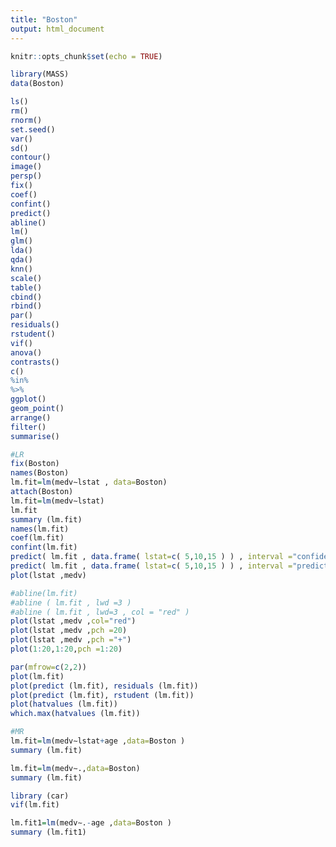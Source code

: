---
title: "Boston"
output: html_document
---

```{r setup, include=FALSE}
knitr::opts_chunk$set(echo = TRUE)
```


```{r }
library(MASS)
data(Boston)
```


```{r}
ls()
rm()
rnorm()
set.seed()
var()
sd()
contour()
image()
persp()
fix()
coef()
confint()
predict()
abline()
lm()
glm()
lda()
qda()
knn()
scale()
table()
cbind()
rbind()
par()
residuals()
rstudent()
vif()
anova()
contrasts()
c()
%in%
%>%
ggplot()
geom_point()
arrange()
filter()
summarise()
```


```{r}
#LR
fix(Boston)
names(Boston)
lm.fit=lm(medv∼lstat , data=Boston)
attach(Boston)
lm.fit=lm(medv∼lstat)
lm.fit
summary (lm.fit)
names(lm.fit)
coef(lm.fit)
confint(lm.fit)
predict( lm.fit , data.frame( lstat=c( 5,10,15 ) ) , interval ="confidence")
predict( lm.fit , data.frame( lstat=c( 5,10,15 ) ) , interval ="prediction")
plot(lstat ,medv)
```

```{r}
#abline(lm.fit)
#abline ( lm.fit , lwd =3 )
#abline ( lm.fit , lwd=3 , col = "red" )
plot(lstat ,medv ,col="red")
plot(lstat ,medv ,pch =20)
plot(lstat ,medv ,pch ="+")
plot(1:20,1:20,pch =1:20)
```

```{r}
par(mfrow=c(2,2))
plot(lm.fit)
plot(predict (lm.fit), residuals (lm.fit))
plot(predict (lm.fit), rstudent (lm.fit))
plot(hatvalues (lm.fit))
which.max(hatvalues (lm.fit))
```


```{r}
#MR
lm.fit=lm(medv∼lstat+age ,data=Boston )
summary (lm.fit)

lm.fit=lm(medv∼.,data=Boston)
summary (lm.fit)

library (car)
vif(lm.fit)

lm.fit1=lm(medv∼.-age ,data=Boston )
summary (lm.fit1)
```

